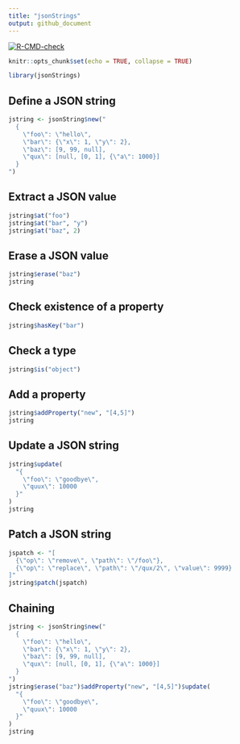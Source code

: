 ---
title: "jsonStrings"
output: github_document
---

<!-- badges: start -->
[![R-CMD-check](https://github.com/stla/jsonStrings/workflows/R-CMD-check/badge.svg)](https://github.com/stla/jsonStrings/actions)
<!-- badges: end -->

```{r setup, include=FALSE}
knitr::opts_chunk$set(echo = TRUE, collapse = TRUE)
```

```{r package}
library(jsonStrings)
```


## Define a JSON string

```{r jsonstring}
jstring <- jsonString$new("
  {
    \"foo\": \"hello\",
    \"bar\": {\"x\": 1, \"y\": 2},
    \"baz\": [9, 99, null],
    \"qux\": [null, [0, 1], {\"a\": 1000}]
  }
")
```

## Extract a JSON value

```{r}
jstring$at("foo")
jstring$at("bar", "y")
jstring$at("baz", 2)
```

## Erase a JSON value

```{r}
jstring$erase("baz")
jstring
```

## Check existence of a property

```{r}
jstring$hasKey("bar")
```

## Check a type

```{r}
jstring$is("object")
```

## Add a property

```{r}
jstring$addProperty("new", "[4,5]")
jstring
```

## Update a JSON string

```{r}
jstring$update(
  "{
    \"foo\": \"goodbye\",
    \"quux\": 10000
  }"
)
jstring
```

## Patch a JSON string

```{r}
jspatch <- "[
  {\"op\": \"remove\", \"path\": \"/foo\"},
  {\"op\": \"replace\", \"path\": \"/qux/2\", \"value\": 9999}
]"
jstring$patch(jspatch)
```

## Chaining

```{r}
jstring <- jsonString$new("
  {
    \"foo\": \"hello\",
    \"bar\": {\"x\": 1, \"y\": 2},
    \"baz\": [9, 99, null],
    \"qux\": [null, [0, 1], {\"a\": 1000}]
  }
")
jstring$erase("baz")$addProperty("new", "[4,5]")$update(
  "{
    \"foo\": \"goodbye\",
    \"quux\": 10000
  }"
)
jstring
```

